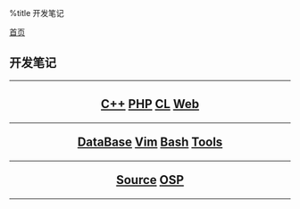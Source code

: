 %title 开发笔记

[[../index|首页]]
==开发笔记==
----
<center>
<h2>
[[cpp/index|C++]]
[[php/index|PHP]]
[[commonlisp/index|CL]]
[[web/index|Web]]
----
[[database/index|DataBase]]
[[vim/index|Vim]]
[[bash/index|Bash]]
[[tools/index|Tools]]
----
[[source/index|Source]]
[[projects/index|OSP]]
</h2>
</center>
----
